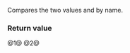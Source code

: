 {{cpp/chrono/title|1=operator==,&lt;=&gt;{{small|(std::chrono::time_zone)}}}}
{{cpp/chrono/time_zone/navbar}}
{{dcl begin}}
{{dcl header|chrono}}
{{dcl|since=c++20|num=1|1=
bool operator==( const std::chrono::time_zone&amp; x,
                 const std::chrono::time_zone&amp; y ) noexcept;
}}
{{dcl|since=c++20|num=2|1=
std::strong_ordering operator&lt;=&gt;( const std::chrono::time_zone&amp; x,
                                  const std::chrono::time_zone&amp; y ) noexcept;
}}
{{dcl end}}

Compares the two {{tt|time_zone}} values {{c|x}} and {{c|y}} by name.

{{cpp/note synthesized compare}}

===Return value===
@1@ {{c|1=x.name() == y.name()}}
@2@ {{c|1=x.name() &lt;=&gt; y.name()}}

{{langlinks|es|ja|ru|zh}}